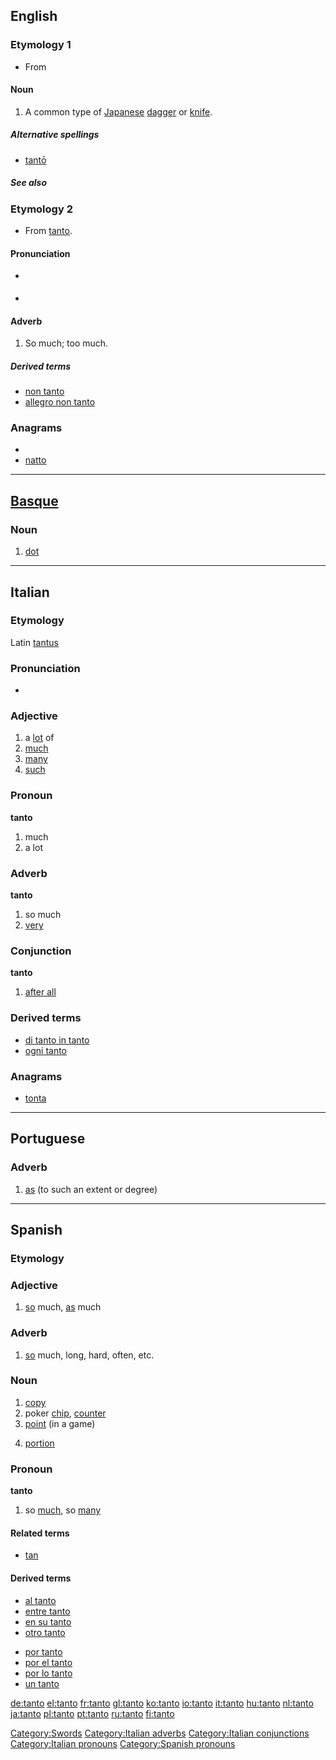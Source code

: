 {{also|tantō}}
==English==

===Etymology 1===
* From {{etyl|ja|en}} {{term|短刀||lang=ja}}

====Noun====
{{en-noun}}

# A common type of [[Japanese]] [[dagger]] or [[knife]]. {{alternative spelling of|tantō}}

=====Alternative spellings=====
* [[tantō]]

=====See also=====
{{projectlinks|pedia|page1=Tantō}}

===Etymology 2===
* From {{etyl|it}} [[#Italian|tanto]].

====Pronunciation====
* {{a|US}} {{IPA|/'tɑntoʊ/}}
* {{a|UK}} {{IPA|/ˈtɑntəʊ/}}

====Adverb====
{{en-adv|-}}

# {{music}} So much; too much.

=====Derived terms=====
* [[non tanto]]
* [[allegro non tanto]]

===Anagrams===
* {{alphagram|anott}}
* [[natto#English|natto]]

[[Category:Swords]]

----

==[[Basque]]==

===Noun===
{{eu-noun}}

# [[dot]]

----

==Italian==

===Etymology===
Latin [[tantus]]

===Pronunciation===
* {{audio|It-tanto.ogg|Audio}}

===Adjective===
{{it-adj|tant}}

# a [[lot]] of
# [[much]]
# [[many]]
# [[such]]

===Pronoun===
'''tanto'''

# much
# a lot

===Adverb===
'''tanto'''

# so much
# [[very]]

===Conjunction===
'''tanto'''

# [[after all]]

===Derived terms===
* [[di tanto in tanto]]
* [[ogni tanto]]

===Anagrams===
* [[tonta#Italian|tonta]]

[[Category:Italian adverbs]]
[[Category:Italian conjunctions]]
[[Category:Italian pronouns]]

----

==Portuguese==

===Adverb===
{{pt-adv|-}}

# [[as]] (to such an extent or degree)

----

==Spanish==

===Etymology===
{{etyl|la|es}} {{term|tantus|lang=es}}

===Adjective===
{{es-adj|f=tanta}}

# [[so]] much, [[as]] much

===Adverb===
{{es-adv}}

# [[so]] much, long, hard, often, etc.

===Noun===
{{es-noun-m}}

# [[copy]]
# poker [[chip]], [[counter]]
# [[point]] (in a game)
# {{Latin America}} [[portion]]

===Pronoun===
'''tanto'''

# so [[much]], so [[many]]

====Related terms====
* [[tan]]

====Derived terms====
{{top2}}
* [[al tanto]]
* [[entre tanto]]
* [[en su tanto]]
* [[otro tanto]]
{{mid2}}
* [[por tanto]]
* [[por el tanto]]
* [[por lo tanto]]
* [[un tanto]]
{{bottom2}}

[[Category:Spanish pronouns]]

[[de:tanto]]
[[el:tanto]]
[[fr:tanto]]
[[gl:tanto]]
[[ko:tanto]]
[[io:tanto]]
[[it:tanto]]
[[hu:tanto]]
[[nl:tanto]]
[[ja:tanto]]
[[pl:tanto]]
[[pt:tanto]]
[[ru:tanto]]
[[fi:tanto]]
